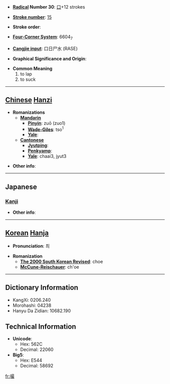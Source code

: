* '''[[Wiktionary:Chinese radical index| Radical]] Number 30''': [[Wiktionary:Chinese radical index 口|口]]+12 strokes

* '''[[Wiktionary:Chinese total strokes index|Stroke number]]''': [[Wiktionary:Chinese total strokes index 15|15]]

* '''Stroke order''': 

* '''[[Wiktionary:Chinese four corner index|Four-Corner System]]''': 6604<sub>7</sub>

* '''[[Wiktionary:Chinese Cangjie index|Cangjie input]]''': 口日尸水 (RASE)

* '''Graphical Significance and Origin''': 

* '''Common Meaning'''
*#to lap
*# to suck


----

== [[Chinese]] [[Hanzi]] ==

* '''Romanizations'''
** '''[[Mandarin]]'''
*** '''[[Pinyin]]''': zuō (zuo1)
*** '''[[Wade-Giles]]''': tso<sup>1</sup>
*** '''[[Yale]]''': 
** '''[[Cantonese]]'''
*** '''[[Jyutping]]''':
*** '''[[Penkyamp]]''': 
*** '''[[Yale]]''': chaai3, jyut3

* '''Other info''': 

----

==Japanese==
===[[Kanji]]===
{{kanji|on readings=[[さい]] (sai), [[せ]] (se), [[せい]] (sei)
|kun readings=[[かむ]] (kamu), [[むさぼる]] (musaboru)
}}

* '''Other info''':  

----

== [[Korean]] [[Hanja]] ==

* '''Pronunciation''': 최

* '''Romanization'''
** '''[[The 2000 South Korean Revised Romanization|The 2000 South Korean Revised]]''': choe
** '''[[McCune-Reischauer]]''': ch'oe

----

== Dictionary Information ==

* KangXi: 0206.240
* Morohashi: 04238
* Hanyu Da Zidian: 10682.190

== Technical Information ==

* '''Unicode''':
** Hex: 562C
** Decimal: 22060
* '''Big5''':
** Hex: E544
** Decimal: 58692

[[fr:嘬]]
